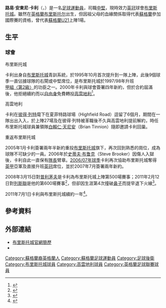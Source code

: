 {{noteTA|G1=足球|G2=FAcup
|T=zh-hans:路易·凯里; zh-hk:路易·卡利;
|1=zh-hans:凯里; zh-hk:卡利;
|2=zh-hans:路易·安东尼·凯里; zh-hk:路易·安東尼·卡利;
|3=zh-hans:彼得·里德; zh-hk:彼得·列特;
|3=zh-hans:布萊恩·迪尼奥; zh-hk:白賴仁·天尼安;
}}
{{Infobox football biography
| playername     = 路易·卡利<br />''Louis Carey''
| image          = 
| fullname       = Louis Anthony Carey
| dateofbirth    = {{birth date and age|1977|1|22|df=y}}
| cityofbirth    = [[布里斯托尔|布里斯托尔]]
| countryofbirth = [[英格蘭|英格蘭]]
| height         = {{height|meters=1.79}}
| currentclub    = [[布里斯托尔城足球俱乐部|布里斯托城]]
| clubnumber     = 6
| position       = [[後衛_(足球)|後衛]]
| youthyears1    = 
| youthclubs1    = [[布里斯托尔城足球俱乐部|布里斯托城]]
| years1         = 1995–2004
| clubs1         = [[布里斯托尔城足球俱乐部|布里斯托城]]    
| caps1          = 318 
| goals1         = 5
| years2         = 2004–2005
| clubs2         = [[考文垂足球俱乐部|高雲地利]]  
| caps2          = 21  
| goals2         = 0
| years3         = 2005–    
| clubs3         = [[布里斯托尔城足球俱乐部|布里斯托城]]    
| caps3          = 229 
| goals3         = 7
| nationalyears1 =
| nationalteam1  = [[蘇格蘭21歲以下足球代表隊|蘇格蘭U21]]
| nationalcaps1  = 1
| nationalgoals1 = 0
| pcupdate       = 2012年11月18日 (日) 04:51 (UTC)
| ntupdate       = 2011年9月27日 (二) 09:28 (UTC)
}}
'''路易·安東尼·卡利'''（{{lang-en|'''Louis Anthony Carey'''}}，{{bd|1977年|1月22日|catIdx=Carey, Louis}}）是一名[[足球|足球]][[運動員|運動員]]，司職[[後衛_(足球)#中后卫|中堅]]，現時效力[[英冠|英冠]]球會[[布里斯托尔城足球俱乐部|布里斯托城]]。雖然在[[英格蘭|英格蘭]][[布里斯托尔|布里斯托尔]]出生，但因祖父母的血緣關係取得代表[[蘇格蘭足球代表隊|蘇格蘭]]參加國際賽的資格，曾代表[[蘇格蘭21歲以下足球代表隊|蘇格蘭U21]]上陣1場。

==生平==
===球會===
;布里斯托城
卡利出身自[[布里斯托尔城足球俱乐部|布里斯托城]]青訓系統，於1995年10月首次提升到一隊上陣，此後9個球季一直佔據球隊的右閘或中堅席位，是布里斯托城於1997/98年升班[[英格蘭足球聯賽|甲組〈第2級〉]]的功臣之一。2000年卡利與球會簽署四年新約，但於合約屆滿後，他拒絕續約而以[[自由球員|自由身]]免費轉投[[考文垂足球俱乐部|高雲地利]]<ref>{{cite news |language=en |url=http://news.bbc.co.uk/sport2/hi/football/teams/c/coventry_city/3899279.stm |title=Carey joins Coventry |publisher=''[[BBC_Sport|BBC Sport]]'' |date=2004-07-16 |accessdate=2011-09-27}}</ref>。

;高雲地利
卡利在[[彼得·列特|彼得·列特]]麾下在夏菲特路球場（Highfield Road）逗留了6個月，期間在一隊出出入入，於上陣27場及在彼得·列特被革職後不久與高雲地利提前解約，時任布里斯托城球員兼領隊[[白賴仁·天尼安|白賴仁·天尼安]]（Brian Tinnion）隨即邀請卡利回巢。

;重返布里斯托城
2005年1月卡利簽署兩年半新約重投[[布里斯托尔城足球俱乐部|布里斯托城]]旗下，再次回到熟悉的崗位，成為球隊不可缺少的一員。2006年於[[史蒂夫·布鲁克|史蒂夫·布鲁克]]（Steve Brooker）因傷人入獄後，卡利自此一直保有[[隊長_(足球)|隊長]]臂章。[[2006年至2007年英格蘭足球甲級聯賽|2006/07年球季]]卡利再次協助布里斯托城奪得[[英甲|英甲]]亞軍及直接升班[[英冠|英冠]]席位，並於2007年7月簽署兩年新約。

2008年3月15日對[[普利茅斯足球俱乐部|普利茅夫]]是卡利為布里斯托城上陣第500場賽事；2011年2月12日對[[列斯聯足球會|列斯聯]]是他的第600場賽事<ref>{{cite news |language=en |url=http://news.bbc.co.uk/sport2/hi/football/eng_div_1/9390015.stm |title=Bristol City 0 - 2 Leeds |publisher=''[[BBC_Sport|BBC Sport]]'' |date=2011-02-12 |accessdate=2011-09-27}}</ref>，但卻因生涯第4次撞破[[鼻|鼻子]]而提早退下火線<ref>{{cite news |language=en |url=http://news.bbc.co.uk/sport2/hi/football/teams/b/bristol_city/9399840.stm |title=Bristol City's Louis Carey fit for Leicester City match |publisher=''[[BBC_Sport|BBC Sport]]'' |date=2011-02-16 |accessdate=2011-09-27}}</ref>。

2011年7月1日卡利與布里斯托城續約一年<ref>{{cite news |language=en |url=http://news.bbc.co.uk/sport2/hi/football/13991522.stm |title=Louis Carey signs new one-year deal at Bristol City |publisher=''[[BBC_Sport|BBC Sport]]'' |date=2011-07-01 |accessdate=2011-09-27}}</ref>。

== 參考資料 ==
{{reflist}}

==外部連結==
*[http://www.bcfc.premiumtv.co.uk/page/Squad/ProfilesDetail/0,,10327~8943,00.html 布里斯托城官網簡歷]{{dead link|date=2018年4月 |bot=InternetArchiveBot |fix-attempted=yes }}
*{{soccerbase|id=9332|name=路易·卡利}}

{{DEFAULTSORT:Carey, Louis}}
[[Category:蘇格蘭裔英格蘭人|Category:蘇格蘭裔英格蘭人]]
[[Category:蘇格蘭足球運動員|Category:蘇格蘭足球運動員]]
[[Category:足球後衛|Category:足球後衛]]
[[Category:布里斯托城球員|Category:布里斯托城球員]]
[[Category:高雲地利球員|Category:高雲地利球員]]
[[Category:英格蘭足球聯賽球員|Category:英格蘭足球聯賽球員]]